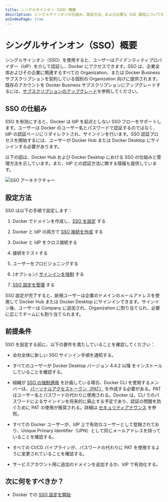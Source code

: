 ```yaml
---
title: シングルサインオン（SSO）概要
description: シングルサインオンの仕組み、設定方法、および必要な SSO 属性について学びます。
asIndexPage: true
---
```


# シングルサインオン（SSO）概要

シングルサインオン（SSO）を使用すると、ユーザーはアイデンティティプロバイダー（IdP）を介して認証し、Docker にアクセスできます。SSO は、企業全体およびその企業に関連するすべての Organization、または Docker Business サブスクリプションを契約している個別の Organization 向けに提供されます。既存のアカウントを Docker Business サブスクリプションにアップグレードするには、[サブスクリプションのアップグレード](https://docs.docker.com/subscription/upgrade/)を参照してください。

## SSO の仕組み

SSO を有効にすると、Docker は IdP を起点としない SSO フローをサポートします。ユーザーは Docker のユーザー名とパスワードで認証するのではなく、IdP の認証ページにリダイレクトされ、サインインを行います。SSO 認証プロセスを開始するには、ユーザーが Docker Hub または Docker Desktop にサインインする必要があります。

以下の図は、Docker Hub および Docker Desktop における SSO の仕組みと管理方法を示しています。また、IdP との認証方法に関する情報も提供しています。

![SSO アーキテクチャー](/docker-security-ja/SSO.png)

## 設定方法

SSO は以下の手順で設定します：

1. Docker でドメインを作成し、[SSO を設定](/docker-security-ja/for-admins/single-sign-on/configure) する

2. Docker と IdP の両方で [SSO 接続を作成](/docker-security-ja/for-admins/single-sign-on/connect) する

3. Docker と IdP をクロス接続する

4. 接続をテストする

5. ユーザーをプロビジョニングする

6. (オプション) [サインインを強制](/docker-security-ja/for-admins/enforce-sign-in) する

7. [SSO 設定を管理](/docker-security-ja/for-admins/single-sign-on/manage) する

SSO 設定が完了すると、新規ユーザーは企業のドメインのメールアドレスを使用して Docker Hub または Docker Desktop にサインインできます。サインイン後、ユーザーは Company に追加され、Organization に割り当てられ、必要に応じてチームにも割り当てられます。

## 前提条件

SSO を設定する前に、以下の要件を満たしていることを確認してください：

- 会社全体に新しい SSO サインイン手順を通知する。

- すべてのユーザーが Docker Desktop バージョン 4.4.2 以降 をインストールしていることを確認する。

- 組織が [SSO の強制適用]() を計画している場合、Docker CLI を使用するメンバーは、[パーソナルアクセストークン（PAT）](/docker-security-ja/for-developers/access-tokens) を作成する必要がある。PAT はユーザー名とパスワードの代わりに使用される。Docker は、CLI でのパスワードによるサインインを将来的に廃止する予定であり、認証の問題を防ぐために PAT の使用が推奨される。詳細は [セキュリティアナウンス](https://docs.docker.com/security/security-announcements/#deprecation-of-password-logins-on-cli-when-sso-enforced) を参照。

- すべての Docker ユーザーが、IdP 上で有効なユーザーとして登録されており、Unique Primary Identifier（UPN）として同じメールアドレスを持っていることを確認する。

- すべての CI/CD パイプラインが、パスワードの代わりに PAT を使用するように変更されていることを確認する。

- サービスアカウント用に追加のドメインを追加するか、IdP で有効化する。

## 次に何をすべきか？

- Docker での [SSO 設定を開始](/docker-security-ja/for-admins/single-sign-on/configure)
